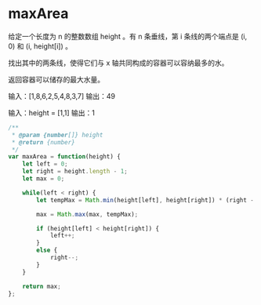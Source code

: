 # maxArea

给定一个长度为 n 的整数数组 height 。有 n 条垂线，第 i 条线的两个端点是 (i, 0) 和 (i, height[i]) 。

找出其中的两条线，使得它们与 x 轴共同构成的容器可以容纳最多的水。

返回容器可以储存的最大水量。


输入：[1,8,6,2,5,4,8,3,7]
输出：49 

输入：height = [1,1]
输出：1


``` javascript
/**
 * @param {number[]} height
 * @return {number}
 */
var maxArea = function(height) {
    let left = 0;
    let right = height.length - 1;
    let max = 0;

    while(left < right) {
        let tempMax = Math.min(height[left], height[right]) * (right - left);

        max = Math.max(max, tempMax);

        if (height[left] < height[right]) {
            left++;
        }
        else {
            right--;
        }
    }

    return max;
};
```